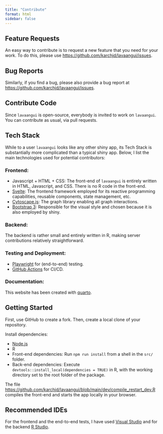 ```yaml
---
title: "Contribute"
format: html
sidebar: false
---
```


## Feature Requests

An easy way to contribute is to request a new feature that you need for your work. To do this, please use [https://github.com/karchjd/lavaangui/issues](https://github.com/karchjd/lavaangui/issues).

## Bug Reports

Similarly, if you find a bug, please also provide a bug report at [https://github.com/karchjd/lavaangui/issues](https://github.com/karchjd/lavaangui/issues).

## Contribute Code

Since `lavaangui` is open-source, everybody is invited to work on `lavaangui`. You can contribute as usual, via pull requests.

## Tech Stack

While to a user `lavaangui` looks like any other shiny app, its Tech Stack is substantially more complicated than a typical shiny app. Below, I list the main technologies used for potential contributors:

### Frontend:

- Javascript + HTML + CSS: The front-end of `lavaangui` is entirely written in HTML, Javascript, and CSS. There is no R code in the front-end.
- [Svelte](https://svelte.dev/): The frontend framework employed for its reactive programming capabilities, reusable components, state management, etc.
- [Cytoscape.js](https://js.cytoscape.org/): The graph library enabling all graph interactions.
- [Bootstrap 3](https://getbootstrap.com/docs/3.3/): Responsible for the visual style and chosen because it is also employed by shiny.

### Backend:

The backend is rather small and entirely written in R, making server contributions relatively straightforward.

### Testing and Deployment:

- [Playwright](https://playwright.dev/) for (end-to-end) testing.
- [GitHub Actions](https://github.com/features/actions) for CI/CD.

### Documentation:

This website has been created with [quarto](https://quarto.org/docs/websites/).

## Getting Started

First, use GitHub to create a fork. Then, create a local clone of your repository.

Install dependencies:

- [Node.js](https://nodejs.org/en/)
- R
- Front-end dependencies: Run `npm run install` from a shell in the `src/` folder.
- Back-end dependencies: Execute `devtools::install_local(dependencies = TRUE)` in R, with the working directory set to the root folder of the package.

The file [https://github.com/karchjd/lavaangui/blob/main/dev/compile_restart_dev.R](https://github.com/karchjd/lavaangui/blob/main/dev/compile_restart_dev.R) compiles the front-end and starts the app locally in your browser.


## Recommended IDEs

For the frontend and the end-to-end tests, I have used [Visual Studio](https://code.visualstudio.com/) and for the backend [R Studio](https://posit.co/download/rstudio-desktop/).